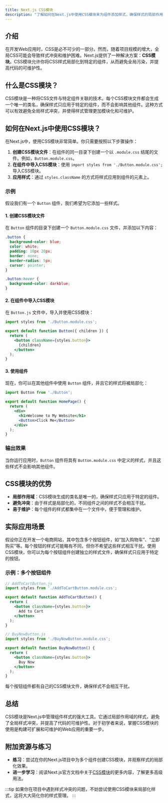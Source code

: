 ```yaml
---
title: Next.js CSS模块
description: "了解如何在Next.js中使用CSS模块来为组件添加样式，确保样式的局部作用域和可维护性。"
---
```


## 介绍

在开发Web应用时，CSS是必不可少的一部分。然而，随着项目规模的增大，全局CSS可能会导致样式冲突和维护困难。Next.js提供了一种解决方案：**CSS模块**。CSS模块允许你将CSS样式局部化到特定的组件，从而避免全局污染，并提高代码的可维护性。

## 什么是CSS模块？

CSS模块是一种将CSS文件与特定组件关联的技术。每个CSS模块文件都会生成一个唯一的类名，确保样式只应用于特定的组件，而不会影响其他组件。这种方式可以有效避免全局样式冲突，并使得样式管理更加模块化和可维护。

## 如何在Next.js中使用CSS模块？

在Next.js中，使用CSS模块非常简单。你只需要按照以下步骤操作：

1. **创建CSS模块文件**：在组件的同一目录下创建一个以 `.module.css` 结尾的文件。例如，`Button.module.css`。
2. **在组件中导入CSS模块**：使用 `import styles from './Button.module.css';` 导入CSS模块。
3. **应用样式**：通过 `styles.className` 的方式将样式应用到组件的元素上。

### 示例

假设我们有一个 `Button` 组件，我们希望为它添加一些样式。

#### 1. 创建CSS模块文件

在 `Button` 组件的目录下创建一个 `Button.module.css` 文件，并添加以下内容：

```css
.button {
  background-color: blue;
  color: white;
  padding: 10px 20px;
  border: none;
  border-radius: 5px;
  cursor: pointer;
}

.button:hover {
  background-color: darkblue;
}
```

#### 2. 在组件中导入CSS模块

在 `Button.js` 文件中，导入并使用CSS模块：

```jsx
import styles from './Button.module.css';

export default function Button({ children }) {
  return (
    <button className={styles.button}>
      {children}
    </button>
  );
}
```

#### 3. 使用组件

现在，你可以在其他组件中使用 `Button` 组件，并且它的样式将被局部化：

```jsx
import Button from './Button';

export default function HomePage() {
  return (
    <div>
      <h1>Welcome to My Website</h1>
      <Button>Click Me</Button>
    </div>
  );
}
```

### 输出效果

当你运行应用时，`Button` 组件将具有 `Button.module.css` 中定义的样式，并且这些样式不会影响其他组件。

## CSS模块的优势

- **局部作用域**：CSS模块生成的类名是唯一的，确保样式只应用于特定的组件。
- **避免冲突**：由于样式是局部化的，不同组件之间的样式不会相互干扰。
- **易于维护**：每个组件的样式都集中在一个文件中，便于管理和维护。

## 实际应用场景

假设你正在开发一个电商网站，其中包含多个按钮组件，如“加入购物车”、“立即购买”等。每个按钮的样式可能略有不同，但你不希望这些样式相互干扰。使用CSS模块，你可以为每个按钮组件创建独立的样式文件，确保样式只应用于特定的按钮。

### 示例：多个按钮组件

```jsx
// AddToCartButton.js
import styles from './AddToCartButton.module.css';

export default function AddToCartButton() {
  return (
    <button className={styles.button}>
      Add to Cart
    </button>
  );
}

// BuyNowButton.js
import styles from './BuyNowButton.module.css';

export default function BuyNowButton() {
  return (
    <button className={styles.button}>
      Buy Now
    </button>
  );
}
```

每个按钮组件都有自己的CSS模块文件，确保样式不会相互干扰。

## 总结

CSS模块是Next.js中管理组件样式的强大工具。它通过局部作用域的样式，避免了全局样式冲突，并提高了代码的可维护性。对于初学者来说，掌握CSS模块的使用是构建可扩展和可维护的Web应用的重要一步。

## 附加资源与练习

- **练习**：尝试在你的Next.js项目中为多个组件创建CSS模块，并观察样式的局部化效果。
- **进一步学习**：阅读Next.js官方文档中关于[CSS模块](https://nextjs.org/docs/basic-features/built-in-css-support#adding-component-level-css)的更多内容，了解更多高级用法。

:::tip
如果你在项目中遇到样式冲突的问题，不妨尝试使用CSS模块来局部化样式，这将大大简化你的样式管理。
:::